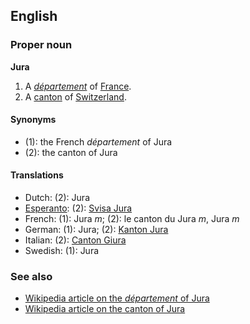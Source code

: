 ==English==
===Proper noun===
'''Jura'''

#A ''[[département]]'' of [[France]].
#A [[canton]] of [[Switzerland]].

====Synonyms====
*(1): the French ''département'' of Jura
*(2): the canton of Jura

====Translations====
*Dutch: (2): Jura
*[[Esperanto]]: (2): [[Svisa Jura]]
*French: (1): Jura ''m''; (2): le canton du Jura ''m'', Jura ''m''
*German: (1): Jura; (2): [[Kanton Jura]]
*Italian: (2): [[Canton Giura]]
*Swedish: (1): Jura

===See also===
*[[en:Jura_(departement)|Wikipedia article on the ''département'' of Jura]]
*[[en:Canton_of_Jura|Wikipedia article on the canton of Jura]]